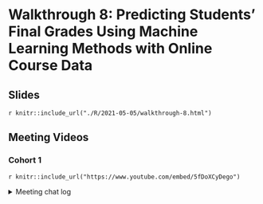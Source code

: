 # Walkthrough 8: Predicting Students’ Final Grades Using Machine Learning Methods with Online Course Data

## Slides

`r knitr::include_url("./R/2021-05-05/walkthrough-8.html")`

## Meeting Videos

### Cohort 1

`r knitr::include_url("https://www.youtube.com/embed/5fDoXCyDego")`

<details>
  <summary> Meeting chat log </summary>
  
```
00:22:38	Rob Lucas (he/him):	Does anyone have any preferred resources on feature engineering?
00:24:03	Carlo Medina:	I have not done modelling for quite a while. would love to hear resources too, if any.
00:33:05	Mike Haugen:	Max Kuhn
00:33:22	shamsuddeen:	http://www.feat.engineering
00:33:57	Mike Haugen:	I am reading that book now, it is great because it goes beyond the software/code and explains the modeling process, stats a bit.
00:39:13	Mike Haugen:	Max has a book on the caret package as well: http://topepo.github.io/caret/index.html
00:39:36	Mike Haugen:	And tidy models: https://www.tmwr.org/
00:40:20	Rob Lucas (he/him):	Wow, he is prolific. Thanks!
00:43:28	Mike Haugen:	Julia Sigle’s video blog has a great example of using random forest with tidy models: https://juliasilge.com/blog/ikea-prices/
00:43:31	shamsuddeen:	http://www.feat.engineering
00:43:36	shamsuddeen:	http://appliedpredictivemodeling.com
00:48:52	Mike Haugen:	Love variable importance; easy for others to understand.
00:54:27	Carlo Medina:	thanks Shamsuddeen!
00:54:30	Mike Haugen:	Thanks!
```
</details>
